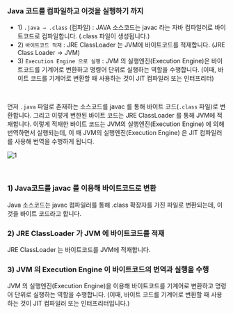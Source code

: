 ### Java 코드를 컴파일하고 이것을 실행하기 까지

- 1\) `.java → .class` (컴파일) : JAVA 소스코드는 javac 라는 자바 컴파일러로 바이트코드로 컴파일합니다. (.class 파일이 생성됩니다.)
- 2\) `바이트코드 적재` : JRE ClassLoader 는 JVM에 바이트코드를 적재합니다. (JRE Class Loader → JVM)
- 3\) `Execution Engine 으로 실행` : JVM 의 실행엔진(Execution Engine)은 바이트코드를 기계어로 변환하고 명령어 단위로 실행하는 역할을 수행합니다. (이때, 바이트 코드를 기계어로 변환할 때 사용하는 것이 JIT 컴파일러 또는 인터프리터)



<br/>



먼저 `.java` 파일로 존재하는 소스코드를 javac 를 통해 바이트 코드(`.class` 파일)로 변환합니다. 그리고 이렇게 변한된 바이트 코드는 JRE ClassLoader 를 통해 JVM에 적재합니다. 이렇게 적재한 바이트 코드는 JVM의 실행엔진(Execution Engine) 에 의해 번역하면서 실행되는데, 이 때 JVM의 실행엔진(Execution Engine) 은 JIT 컴파일러를 사용해 번역을 수행하게 됩니다.



![1](./img/JVM-MODULES/2.png)

<br/>



### 1) Java코드를 javac 를 이용해 바이트코드로 변환

Java 소스코드는 javac 컴파일러를 통해 .class 확장자를 가진 파일로 변환되는데, 이것을 바이트 코드라고 합니다.<br/>



### 2) JRE ClassLoader 가 JVM 에 바이트코드를 적재

JRE ClassLoader 는 바이트코드를 JVM에 적재합니다.<br/>



### 3) JVM 의 Execution Engine 이 바이트코드의 번역과 실행을 수행

JVM 의 실행엔진(Execution Engine)을 이용해 바이트코드를 기계어로 변환하고 명령어 단위로 실행하는 역할을 수행합니다. (이때, 바이트 코드를 기계어로 변환할 때 사용하는 것이 JIT 컴파일러 또는 인터프리터입니다.)<br/>

